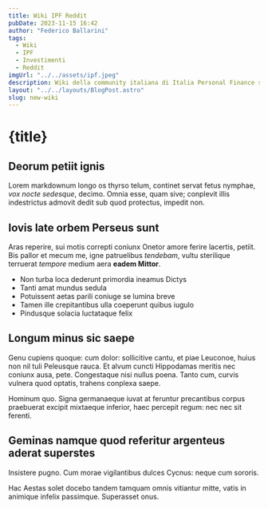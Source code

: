 ```yaml
---
title: Wiki IPF Reddit
pubDate: 2023-11-15 16:42
author: "Federico Ballarini"
tags:
  - Wiki
  - IPF
  - Investimenti
  - Reddit
imgUrl: "../../assets/ipf.jpeg"
description: Wiki della community italiana di Italia Personal Finance su Reddit. Contiene una serie di informazioni e link utili per districarsi nel mondo degli investimenti e della personal finance e fornisce spunti per ulteriori approfondimenti.
layout: "../../layouts/BlogPost.astro"
slug: new-wiki
---
```



# {title}

## Deorum petiit ignis

Lorem markdownum longo os thyrso telum, continet servat fetus nymphae, _vox
nocte sedesque_, decimo. Omnia esse, quam sive; conplevit illis indestrictus
admovit dedit sub quod protectus, impedit non.

## Iovis late orbem Perseus sunt

Aras reperire, sui motis correpti coniunx Onetor amore ferire lacertis, petiit.
Bis pallor et mecum me, igne patruelibus _tendebam_, vultu sterilique terruerat
_tempore_ medium aera **eadem Mittor**.

- Non turba loca dederunt primordia ineamus Dictys
- Tanti amat mundus sedula
- Potuissent aetas parili coniuge se lumina breve
- Tamen ille crepitantibus ulla coeperunt quibus iugulo
- Pindusque solacia luctataque felix

## Longum minus sic saepe

Genu cupiens quoque: cum dolor: sollicitive cantu, et piae Leuconoe, huius non
nil tuli Peleusque rauca. Et alvum cuncti Hippodamas meritis nec coniunx ausa,
pete. Congestaque nisi nullus poena. Tanto cum, curvis vulnera quod optatis,
trahens conplexa saepe.

Hominum quo. Signa germanaeque iuvat at feruntur precantibus corpus praebuerat
excipit mixtaeque inferior, haec percepit regum: nec nec sit ferenti.

## Geminas namque quod referitur argenteus aderat superstes

Insistere pugno. Cum morae vigilantibus dulces Cycnus: neque cum sororis.

Hac Aestas solet docebo tandem tamquam omnis vitiantur mitte, vatis in animique
infelix passimque. Superasset onus.
